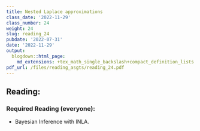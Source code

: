```yaml
---
title: Nested Laplace approximations
class_date: '2022-11-29'
class_number: 24
weight: 24
slug: reading_24
pubdate: '2022-07-31'
date: '2022-11-29'
output:
  blogdown::html_page:
    md_extensions: +tex_math_single_backslash+compact_definition_lists
pdf_url: /files/reading_asgts/reading_24.pdf
---
```

## Reading:

### Required Reading (everyone):

* Bayesian Inference with INLA.

